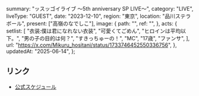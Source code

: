   summary: "ッスッゴイライブ 〜5th anniversary SP LIVE〜",
  category: "LIVE",
  liveType: "GUEST",
  date: "2023-12-10",
  region: "東京",
  location: "品川ステラボール",
  present: ["高嶺のなでしこ"],
  image: {
    path: "",
    ref: "",
  },
  acts: {
    setlist: [
      "衣装:僕は君になれない衣装",
      "可愛くてごめん",
      "ヒロインは平均以下。",
      "男の子の目的は何？",
      "すきっちゅーの！",
      "MC",
      "17歳",
      "ファンサ",
    ],
    url: "https://x.com/Mikuru_hositani/status/1733746452550336756",
  },
  updatedAt: "2025-06-14",
};

## リンク

- [公式スケジュール](https://takanenonadeshiko.jp/?p=1566)
